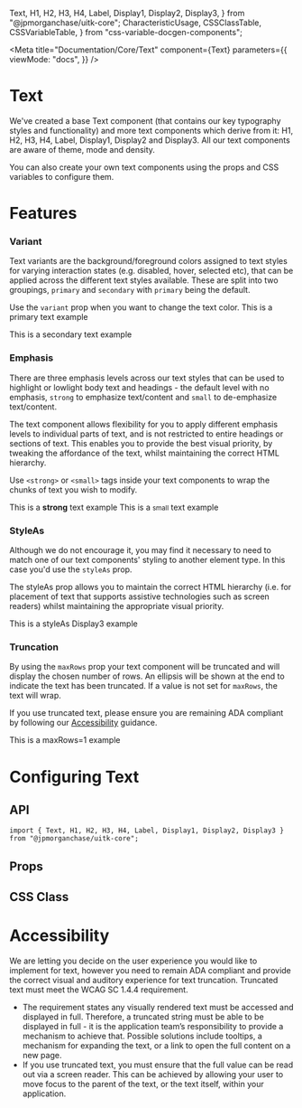   Text,
  H1,
  H2,
  H3,
  H4,
  Label,
  Display1,
  Display2,
  Display3,
} from "@jpmorganchase/uitk-core";
  CharacteristicUsage,
  CSSClassTable,
  CSSVariableTable,
} from "css-variable-docgen-components";


<Meta
  title="Documentation/Core/Text"
  component={Text}
  parameters={{
    viewMode: "docs",
  }}
/>

# Text

We've created a base Text component (that contains our key typography styles and functionality) and more text components which derive from it: H1, H2, H3, H4, Label, Display1, Display2 and Display3. All our text components are aware of theme, mode and density.

You can also create your own text components using the props and CSS variables to configure them.

# Features

### Variant

Text variants are the background/foreground colors assigned to text styles for varying interaction states (e.g. disabled, hover, selected etc), that can be applied across the different text styles available. These are split into two groupings, `primary` and `secondary` with `primary` being the default. 

Use the `variant` prop when you want to change the text color.
<Canvas>
  <Story name="Primary">
    <Text>This is a primary text example</Text>
  </Story>
</Canvas>

<Canvas>
  <Story name="Secondary">
    <Text variant="secondary">This is a secondary text example</Text>
  </Story>
</Canvas>

### Emphasis

There are three emphasis levels across our text styles that can be used to highlight or lowlight body text and headings - the default level with no emphasis, `strong` to emphasize text/content and `small` to de-emphasize text/content. 

The text component allows flexibility for you to apply different emphasis levels to individual parts of text, and is not restricted to entire headings or sections of text. This enables you to provide the best visual priority, by tweaking the affordance of the text, whilst maintaining the correct HTML hierarchy. 

Use `<strong>` or `<small>` tags inside your text components to wrap the chunks of text you wish to modify.

<Canvas>
  <Story name="Strong">
    <Text>
      This is a <strong>strong</strong> text example
    </Text>
  </Story>
</Canvas>

<Canvas>
  <Story name="Small">
    <Text>
      This is a <small>small</small> text example
    </Text>
  </Story>
</Canvas>

### StyleAs

Although we do not encourage it, you may find it necessary to need to match one of our text components' styling to another element type. In this case you'd use the `styleAs` prop.

The styleAs prop allows you to maintain the correct HTML hierarchy (i.e. for placement of text that supports assistive technologies such as screen readers) whilst maintaining the appropriate visual priority. 

<Canvas>
  <Story name="StyleAs">
    <Text elementType="p" styleAs="display3">
      This is a styleAs Display3 example
    </Text>
  </Story>
</Canvas>

### Truncation

By using the `maxRows` prop your text component will be truncated and will display the chosen number of rows. An ellipsis will be shown at the end to indicate the text has been truncated. If a value is not set for `maxRows`, the text will wrap.

If you use truncated text, please ensure you are remaining ADA compliant by following our [Accessibility](#Accessibility) guidance. 

<Canvas>
  <Story name="Truncation">
    <div style={{ width: 150 }}>
      <Text maxRows={1}>This is a maxRows=1 example</Text>
    </div>
  </Story>
</Canvas>

# Configuring Text
## API

```
import { Text, H1, H2, H3, H4, Label, Display1, Display2, Display3 } from "@jpmorganchase/uitk-core";
```

## Props

<ArgsTable of={Text} />

## CSS Class

<CSSClassTable of={Text} />


# Accessibility

We are letting you decide on the user experience you would like to implement for text, however you need to remain ADA compliant and provide the correct visual and auditory experience for text truncation. Truncated text must meet the WCAG SC 1.4.4 requirement. 
- The requirement states any visually rendered text must be accessed and displayed in full. Therefore, a truncated string must be able to be displayed in full - it is the application team’s responsibility to provide a mechanism to achieve that. Possible solutions include tooltips, a mechanism for expanding the text, or a link to open the full content on a new page.
- If you use truncated text, you must ensure that the full value can be read out via a screen reader. This can be achieved by allowing your user to move focus to the parent of the text, or the text itself, within your application.

<HelpAndSupport />
